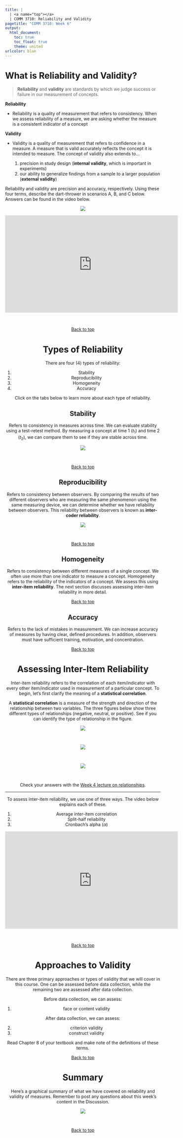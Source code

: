```yaml
---
title: |
  | <a name="top"></a>
  | COMM 3710: Reliability and Validity
pagetitle: "COMM 3710: Week 6"
output:
  html_document:
    toc: true
    toc_float: true
    theme: united
urlcolor: blue
---
```


# What is Reliability and Validity?
> **Reliability** and **validity** are standards by which we judge success or failure in our measurement of concepts.

**Reliability**

- Reliability is a quality of measurement that refers to consistency. When we assess reliability of a measure, we are asking whether the measure is a consistent indicator of a concept

**Validity**

- Validity is a quality of measurement that refers to confidence in a measure. A measure that is valid accurately reflects the concept it is intended to measure. The concept of validity also extends to...

   1. precision in study design (**internal validity**, which is important in experiments)
   2. our ability to generalize findings from a sample to a larger population (**external validity**)

Reliability and validity are precision and accuracy, respectively. Using these four terms, describe the dart-thrower in scenarios A, B, and C below. Answers can be found in the video below.

<center>
<img src="https://sarakyeo.github.io/images/rel-val-01.png"/>
<br>

<iframe width="560" height="315" src="https://www.youtube.com/embed/RgDfNMND0GA" frameborder="0" data-external="1" allow="accelerometer; autoplay; clipboard-write; encrypted-media; gyroscope; picture-in-picture" allowfullscreen></iframe>
<br>

<a href="#top">Back to top</a>


# Types of Reliability {.tabset .tabset-fade}
There are four (4) types of reliability:

1. Stability
2. Reproducibility
3. Homogeneity
4. Accuracy

Click on the tabs below to learn more about each type of reliability.

## Stability
Refers to consistency in measures across time. We can evaluate stability using a test-retest method. By measuring a concept at time 1 ($t_1$) and time 2 ($t_2$), we can compare them to see if they are stable across time.

<center>
<img src="https://sarakyeo.github.io/images/stability.png"/>
</center>
<br>

<a href="#top">Back to top</a>

## Reproducibility
Refers to consistency between observers. By comparing the results of two different observers who are measuring the same phenomenon using the same measuring device, we can determine whether we have reliability between observers. This reliability between observers is known as **inter-coder reliability**.

<center>
<img src="https://sarakyeo.github.io/images/reproducibility.png"/>
</center>
<br>

<a href="#top">Back to top</a>

## Homogeneity
Refers to consistency between different measures of a single concept. We often use more than one indicator to measure a concept. Homogeneity refers to the reliability of the indicators of a concept. We assess this using **inter-item reliability**. The next section discusses assessing inter-item reliability in more detail.

<a href="#top">Back to top</a>

## Accuracy
Refers to the lack of mistakes in measurement. We can increase accuracy of measures by having clear, defined procedures. In addition, observers must have sufficient training, motivation, and concentration.

<a href="#top">Back to top</a>


# Assessing Inter-Item Reliability
Inter-item reliability refers to the correlation of each item/indicator with every other item/indicator used in measurement of a particular concept. To begin, let's first clarify the meaning of a **statistical correlation**.

A **statistical correlation** is a measure of the strength and direction of the relationship between two variables. The three figures below show three different types of relationships (negative, neutral, or positive). See if you can identify the type of relationship in the figure.

<center>
<img src="https://sarakyeo.github.io/images/r-neu.png"/>
</center>
<br>

<center>
<img src="https://sarakyeo.github.io/images/r-pos.png"/>
</center>
<br>

<center>
<img src="https://sarakyeo.github.io/images/r-neg.png"/>
</center>
<br>

Check your answers with the [Week 4 lecture on relationships](https://sarakyeo.github.io/COMM-3710/week4.html#Relationships).

<hr>

To assess inter-item reliability, we use one of three ways. The video below explains each of these.

1. Average inter-item correlation
2. Split-half reliability
3. Cronbach's alpha ($\alpha$)

<center>
<iframe width="560" height="315" src="https://www.youtube.com/embed/1HObEfdRT3s" frameborder="0" data-external="1" allow="accelerometer; autoplay; clipboard-write; encrypted-media; gyroscope; picture-in-picture" allowfullscreen></iframe>
</center>
<br>

<a href="#top">Back to top</a>


# Approaches to Validity
There are three primary approaches or types of validity that we will cover in this course. One can be assessed before data collection, while the remaining two are assessed after data collection.

Before data collection, we can assess:

1. face or content validity

After data collection, we can assess:

2. criterion validity
3. construct validity

Read Chapter 8 of your textbook and make note of the definitions of these terms.

<a href="#top">Back to top</a>


# Summary
Here's a graphical summary of what we have covered on reliability and validity of measures. Remember to post any questions about this week's content in the Discussion.

<center>
<img src="https://sarakyeo.github.io/images/rel-val-summary.png"/>
</center>
<br>

<a href="#top">Back to top</a>